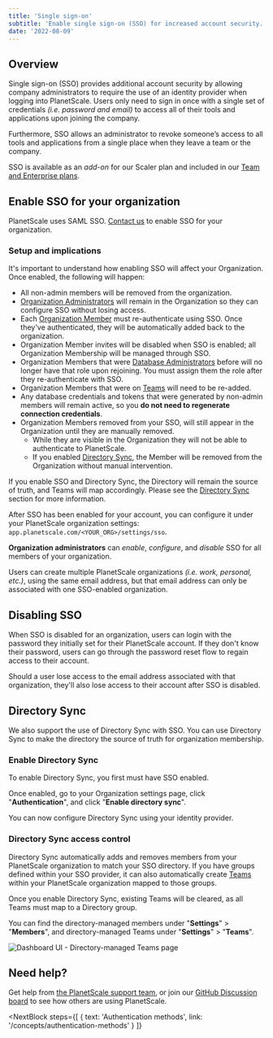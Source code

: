 ```yaml
---
title: 'Single sign-on'
subtitle: 'Enable single sign-on (SSO) for increased account security.'
date: '2022-08-09'
---
```


## Overview

Single sign-on (SSO) provides additional account security by allowing company administrators to require the use of an identity provider when logging into PlanetScale. Users only need to sign in once with a single set of credentials _(i.e. password and email)_ to access all of their tools and applications upon joining the company.

Furthermore, SSO allows an administrator to revoke someone’s access to all tools and applications from a single place when they leave a team or the company.

<InfoBlock type='note'>
  SSO is available as an <em>add-on</em> for our Scaler plan and included in our
  <a href='/docs/concepts/billing#planet-scale-plans'>Team and Enterprise plans</a>.
</InfoBlock>

## Enable SSO for your organization

PlanetScale uses SAML SSO. [Contact us](https://planetscale.com/contact) to enable SSO for your organization.

### Setup and implications

It's important to understand how enabling SSO will affect your Organization. Once enabled, the following will happen:

- All non-admin members will be removed from the organization.
- [Organization Administrators](/docs/concepts/access-control#organization-administrator) will remain in the Organization so they can configure SSO without losing access.
- Each [Organization Member](https://app.planetscale.com/planetscale/settings/members) must re-authenticate using SSO. Once they've authenticated, they will be automatically added back to the organization.
- Organization Member invites will be disabled when SSO is enabled; all Organization Membership will be managed through SSO.
- Organization Members that were [Database Administrators](/docs/concepts/access-control#database-administrator) before will no longer have that role upon rejoining. You must assign them the role after they re-authenticate with SSO.
- Organization Members that were on [Teams](/docs/concepts/teams) will need to be re-added.
- Any database credentials and tokens that were generated by non-admin members will remain active, so you **do not need to regenerate connection credentials**.
- Organization Members removed from your SSO, will still appear in the Organization until they are manually removed.
  - While they are visible in the Organization they will not be able to authenticate to PlanetScale.
  - If you enabled <a href="#directory-sync">Directory Sync</a>, the Member will be removed from the Organization without manual intervention.

<InfoBlock type='note'>
  If you enable SSO and Directory Sync, the Directory will remain the source of truth, and Teams will map accordingly. Please see the <a href="#directory-sync">Directory Sync</a> section for more information.
</InfoBlock>

After SSO has been enabled for your account, you can configure it under your PlanetScale organization settings: `app.planetscale.com/<YOUR_ORG>/settings/sso`.

**Organization administrators** can _enable_, _configure_, and _disable_ SSO for all members of your organization.

Users can create multiple PlanetScale organizations _(i.e. work, personal, etc.)_, using the same email address, but that email address can only be associated with one SSO-enabled organization.

## Disabling SSO

When SSO is disabled for an organization, users can login with the password they initially set for their PlanetScale account. If they don't know their password, users can go through the password reset flow to regain access to their account.

Should a user lose access to the email address associated with that organization, they'll also lose access to their account after SSO is disabled.

## Directory Sync

We also support the use of Directory Sync with SSO. You can use Directory Sync to make the directory the source of truth for organization membership.

### Enable Directory Sync

To enable Directory Sync, you first must have SSO enabled.

Once enabled, go to your Organization settings page, click "**Authentication**", and click "**Enable directory sync**".

You can now configure Directory Sync using your identity provider.

### Directory Sync access control

Directory Sync automatically adds and removes members from your PlanetScale organization to match your SSO directory. If you have groups defined within your SSO provider, it can also automatically create [Teams](/docs/concepts/teams) within your PlanetScale organization mapped to those groups.

<InfoBlock type='note'>
  Once you enable Directory Sync, existing Teams will be cleared, as all Teams must map to a Directory group.
</InfoBlock>

You can find the directory-managed members under "**Settings**" > "**Members**", and directory-managed Teams under "**Settings**" > "**Teams**".

![Dashboard UI - Directory-managed Teams page](/docs/img/docs/directory-managed-teams.png)

## Need help?

Get help from [the PlanetScale support team](https://support.planetscale.com), or join our [GitHub Discussion board](https://github.com/planetscale/discussion/discussions) to see how others are using PlanetScale.

<NextBlock
  steps={[
    {
      text: 'Authentication methods',
      link: '/concepts/authentication-methods'
    }
  ]}
></NextBlock>
